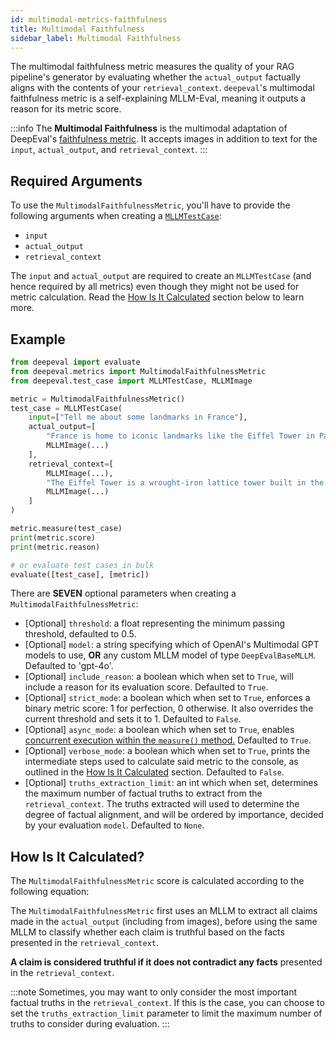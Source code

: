 ```yaml
---
id: multimodal-metrics-faithfulness
title: Multimodal Faithfulness
sidebar_label: Multimodal Faithfulness
---
```


<head>
  <link
    rel="canonical"
    href="https://deepeval.com/docs/multimodal-metrics-faithfulness"
  />
</head>


The multimodal faithfulness metric measures the quality of your RAG pipeline's generator by evaluating whether the `actual_output` factually aligns with the contents of your `retrieval_context`. `deepeval`'s multimodal faithfulness metric is a self-explaining MLLM-Eval, meaning it outputs a reason for its metric score.

:::info
The **Multimodal Faithfulness** is the multimodal adaptation of DeepEval's [faithfulness metric](/docs/metrics-faithfulness). It accepts images in addition to text for the `input`, `actual_output`, and `retrieval_context`.
:::

## Required Arguments

To use the `MultimodalFaithfulnessMetric`, you'll have to provide the following arguments when creating a [`MLLMTestCase`](/docs/evaluation-test-cases#mllm-test-case):

- `input`
- `actual_output`
- `retrieval_context`

The `input` and `actual_output` are required to create an `MLLMTestCase` (and hence required by all metrics) even though they might not be used for metric calculation. Read the [How Is It Calculated](#how-is-it-calculated) section below to learn more.

## Example

```python
from deepeval import evaluate
from deepeval.metrics import MultimodalFaithfulnessMetric
from deepeval.test_case import MLLMTestCase, MLLMImage

metric = MultimodalFaithfulnessMetric()
test_case = MLLMTestCase(
    input=["Tell me about some landmarks in France"],
    actual_output=[
        "France is home to iconic landmarks like the Eiffel Tower in Paris.",
        MLLMImage(...)
    ],
    retrieval_context=[
        MLLMImage(...),
        "The Eiffel Tower is a wrought-iron lattice tower built in the late 19th century.",
        MLLMImage(...)
    ]
)

metric.measure(test_case)
print(metric.score)
print(metric.reason)

# or evaluate test cases in bulk
evaluate([test_case], [metric])
```

There are **SEVEN** optional parameters when creating a `MultimodalFaithfulnessMetric`:

- [Optional] `threshold`: a float representing the minimum passing threshold, defaulted to 0.5.
- [Optional] `model`: a string specifying which of OpenAI's Multimodal GPT models to use, **OR** any custom MLLM model of type `DeepEvalBaseMLLM`. Defaulted to 'gpt-4o'.
- [Optional] `include_reason`: a boolean which when set to `True`, will include a reason for its evaluation score. Defaulted to `True`.
- [Optional] `strict_mode`: a boolean which when set to `True`, enforces a binary metric score: 1 for perfection, 0 otherwise. It also overrides the current threshold and sets it to 1. Defaulted to `False`.
- [Optional] `async_mode`: a boolean which when set to `True`, enables [concurrent execution within the `measure()` method.](/docs/metrics-introduction#measuring-metrics-in-async) Defaulted to `True`.
- [Optional] `verbose_mode`: a boolean which when set to `True`, prints the intermediate steps used to calculate said metric to the console, as outlined in the [How Is It Calculated](#how-is-it-calculated) section. Defaulted to `False`.
- [Optional] `truths_extraction_limit`: an int which when set, determines the maximum number of factual truths to extract from the `retrieval_context`. The truths extracted will used to determine the degree of factual alignment, and will be ordered by importance, decided by your evaluation `model`. Defaulted to `None`.

## How Is It Calculated?

The `MultimodalFaithfulnessMetric` score is calculated according to the following equation:

<Equation formula="\text{Multimodal Faithfulness} = \frac{\text{Number of Truthful Claims}}{\text{Total Number of Claims}}" />

The `MultimodalFaithfulnessMetric` first uses an MLLM to extract all claims made in the `actual_output` (including from images), before using the same MLLM to classify whether each claim is truthful based on the facts presented in the `retrieval_context`.

**A claim is considered truthful if it does not contradict any facts** presented in the `retrieval_context`.

:::note
Sometimes, you may want to only consider the most important factual truths in the `retrieval_context`. If this is the case, you can choose to set the `truths_extraction_limit` parameter to limit the maximum number of truths to consider during evaluation.
:::
